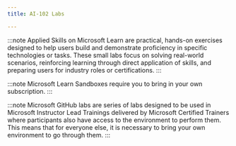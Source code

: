 ```yaml
---
title: AI-102 Labs

---
```



<Tabs>
  <TabItem label="Applied Skills">

:::note 
Applied Skills on Microsoft Learn are practical, hands-on exercises designed to help users build and demonstrate proficiency in specific technologies or tasks. These small labs focus on solving real-world scenarios, reinforcing learning through direct application of skills, and preparing users for industry roles or certifications.
:::

  <CardGrid>
    <LinkCard title="Build AI-powered solutions by using Microsoft Azure Database for PostgreSQL" href="https://learn.microsoft.com/credentials/applied-skills/build-ai-powered-solutions-by-using-microsoft-azure-database-for-postgresql/?WT.mc_id=studentamb_165290" />
    <LinkCard title="Build a natural language processing solution with Azure AI Language" href="https://learn.microsoft.com/credentials/applied-skills/build-natural-language-solution-azure-ai/?WT.mc_id=studentamb_165290" />
    <LinkCard title="Build an Azure AI Vision solution" href="https://learn.microsoft.com/credentials/applied-skills/build-azure-ai-vision-solution/?WT.mc_id=studentamb_165290" />
    <LinkCard title="Develop AI agents using Microsoft Azure OpenAI and Semantic Kernel" href="https://learn.microsoft.com/credentials/applied-skills/develop-ai-agents-using-microsoft-azure-openai-and-semantic-kernel/?WT.mc_id=studentamb_165290" />
    <LinkCard title="Develop generative AI solutions with Azure OpenAI Service" href="https://learn.microsoft.com/credentials/applied-skills/develop-generative-ai-solutions-with-azure-openai-service/?WT.mc_id=studentamb_165290" />
    <LinkCard title="Implement knowledge mining with Azure AI Search" href="https://learn.microsoft.com/credentials/applied-skills/implement-knowledge-mining-with-azure-ai-search?WT.mc_id=studentamb_165290" />
  </CardGrid>
  </TabItem>

  <TabItem label="Microsoft Learn">

:::note 
Microsoft Learn Sandboxes require you to bring in your own subscription. 
:::


  <CardGrid>  
    <LinkCard title="Use Azure AI services" href="https://learn.microsoft.com/training/modules/create-manage-ai-services/5a-exercise-ai-services/?ns-enrollment-type=learningpath&ns-enrollment-id=learn.wwl.get-started-azure-ai&WT.mc_id=studentamb_165290" /> 
    <LinkCard title="Manage Azure AI Services Security" href="https://learn.microsoft.com/training/modules/secure-ai-services/4-exercise-secure-ai-services/?ns-enrollment-type=learningpath&ns-enrollment-id=learn.wwl.get-started-azure-ai&WT.mc_id=studentamb_165290" />
    <LinkCard title="Monitor Azure AI services" href="https://learn.microsoft.com/training/modules/monitor-ai-services/6-exercise-monitor-ai-services/?ns-enrollment-type=learningpath&ns-enrollment-id=learn.wwl.get-started-azure-ai&WT.mc_id=studentamb_165290" />
    <LinkCard title="Use a container" href="https://learn.microsoft.com/training/modules/investigate-container-for-use-with-ai-services/4-exercise-use-container/?ns-enrollment-type=learningpath&ns-enrollment-id=learn.wwl.get-started-azure-ai&WT.mc_id=studentamb_165290" />
    <LinkCard title="Implementing Azure AI Content Safety" href="https://learn.microsoft.com/training/modules/responsible-content-safety/5-exercise-content-safety/?ns-enrollment-type=learningpath&ns-enrollment-id=learn.wwl.get-started-azure-ai&WT.mc_id=studentamb_165290" />
    <LinkCard title="Analyze images with Azure AI Vision" href="https://learn.microsoft.com/training/modules/analyze-images/5-exercise-computer-vision/?ns-enrollment-type=learningpath&ns-enrollment-id=learn.wwl.create-computer-vision-solutions-azure-ai&WT.mc_id=studentamb_165290" />
    <LinkCard title="Classify images with Azure AI Custom Vision" href="https://learn.microsoft.com/training/modules/classify-images/5-exercise-custom-vision/?ns-enrollment-type=learningpath&ns-enrollment-id=learn.wwl.create-computer-vision-solutions-azure-ai&WT.mc_id=studentamb_165290" />
    <LinkCard title="Detect objects in images with Azure AI Custom Vision" href="https://learn.microsoft.com/training/modules/detect-objects-images/5-exercise-custom-vision/?ns-enrollment-type=learningpath&ns-enrollment-id=learn.wwl.create-computer-vision-solutions-azure-ai&WT.mc_id=studentamb_165290" />
    <LinkCard title="Detect, analyze, and identify faces" href="https://learn.microsoft.com/training/modules/detect-analyze-recognize-faces/8-exercise-identify-faces/?ns-enrollment-type=learningpath&ns-enrollment-id=learn.wwl.create-computer-vision-solutions-azure-ai&WT.mc_id=studentamb_165290" />
    <LinkCard title="Read text in images" href="https://learn.microsoft.com/training/modules/read-text-images-documents-with-computer-vision-service/5-exercise/?ns-enrollment-type=learningpath&ns-enrollment-id=learn.wwl.create-computer-vision-solutions-azure-ai&WT.mc_id=studentamb_165290" />
    <LinkCard title="Analyze video" href="https://learn.microsoft.com/training/modules/analyze-video/5-exercise-video-indexer/?ns-enrollment-type=learningpath&ns-enrollment-id=learn.wwl.create-computer-vision-solutions-azure-ai&WT.mc_id=studentamb_165290" />
    <LinkCard title="Analyze text" href="https://learn.microsoft.com/training/modules/analyze-text-ai-language/8-exercise-analyze-text/?ns-enrollment-type=learningpath&ns-enrollment-id=learn.wwl.develop-language-solutions-azure-ai&WT.mc_id=studentamb_165290" />
    <LinkCard title="Create a question answering solution" href="https://learn.microsoft.com/training/modules/create-question-answer-solution-ai-language/10-exercise-create/?ns-enrollment-type=learningpath&ns-enrollment-id=learn.wwl.develop-language-solutions-azure-ai&WT.mc_id=studentamb_165290" />
    <LinkCard title="Build an Azure AI services conversational language understanding" href="https://learn.microsoft.com/training/modules/build-language-understanding-model/7-exercise/?ns-enrollment-type=learningpath&ns-enrollment-id=learn.wwl.develop-language-solutions-azure-ai&WT.mc_id=studentamb_165290" />
    <LinkCard title="Classify text" href="https://learn.microsoft.com/training/modules/custom-text-classification/4-exercise-classify-text/?ns-enrollment-type=learningpath&ns-enrollment-id=learn.wwl.develop-language-solutions-azure-ai&WT.mc_id=studentamb_165290" />
    <LinkCard title="Extract custom entities" href="https://learn.microsoft.com/training/modules/custom-name-entity-recognition/5-exercise-extract-custom-entities/?ns-enrollment-type=learningpath&ns-enrollment-id=learn.wwl.develop-language-solutions-azure-ai&WT.mc_id=studentamb_165290" />
    <LinkCard title="Translate text with the Azure AI Translator service" href="https://learn.microsoft.com/training/modules/translate-text-with-translator-service/6-exercise-translate-text/?ns-enrollment-type=learningpath&ns-enrollment-id=learn.wwl.develop-language-solutions-azure-ai&WT.mc_id=studentamb_165290" />
    <LinkCard title="Create a speech-enabled app" href="https://learn.microsoft.com/training/modules/create-speech-enabled-apps/7-exercise-speech-app/?ns-enrollment-type=learningpath&ns-enrollment-id=learn.wwl.develop-language-solutions-azure-ai&WT.mc_id=studentamb_165290" />
    <LinkCard title="Translate speech" href="https://learn.microsoft.com/training/modules/translate-speech-speech-service/5-exercise-translate-speech/?WT.mc_id=studentamb_165290" />
    <LinkCard title="Create a search solution" href="https://learn.microsoft.com/training/modules/create-azure-cognitive-search-solution/8-exercise-search/?ns-enrollment-type=learningpath&ns-enrollment-id=learn.wwl.implement-knowledge-mining-azure-cognitive-search&WT.mc_id=studentamb_165290" />
    <LinkCard title="Create a Custom Skill for Azure AI Search" href="https://learn.microsoft.com/training/modules/create-azure-ai-custom-skill/6-exercise/?ns-enrollment-type=learningpath&ns-enrollment-id=learn.wwl.implement-knowledge-mining-azure-cognitive-search&WT.mc_id=studentamb_165290" />
    <LinkCard title="Create a knowledge store" href="https://learn.microsoft.com/training/modules/create-knowledge-store-azure-cognitive-search/4-exercise-knowledge-store/?ns-enrollment-type=learningpath&ns-enrollment-id=learn.wwl.implement-knowledge-mining-azure-cognitive-search&WT.mc_id=studentamb_165290" />
    <LinkCard title="Implement enhancements to search results" href="https://learn.microsoft.com/training/modules/implement-advanced-search-features-azure-cognitive-search/07-exercise-implement-enhancements-to-search-results/?ns-enrollment-type=learningpath&ns-enrollment-id=learn.wwl.implement-knowledge-mining-azure-cognitive-search&WT.mc_id=studentamb_165290" />
    <LinkCard title="Add to an index using the push API" href="https://learn.microsoft.com/training/modules/search-data-outside-azure-platform-cognitive-search/04-exercise-add-to-index-use-push-api/?ns-enrollment-type=learningpath&ns-enrollment-id=learn.wwl.implement-knowledge-mining-azure-cognitive-search&WT.mc_id=studentamb_165290" />
    <LinkCard title="Debug search issues" href="https://learn.microsoft.com/training/modules/maintain-azure-cognitive-search-solution/08-exercise-debug-search/?ns-enrollment-type=learningpath&ns-enrollment-id=learn.wwl.implement-knowledge-mining-azure-cognitive-search&WT.mc_id=studentamb_165290" />
    <LinkCard title="Use semantic ranking on an index" href="https://learn.microsoft.com/training/modules/use-semantic-search/4-exercise/?ns-enrollment-type=learningpath&ns-enrollment-id=learn.wwl.implement-knowledge-mining-azure-cognitive-search&WT.mc_id=studentamb_165290" />
    <LinkCard title="Use the REST API to run vector search queries" href="https://learn.microsoft.com/training/modules/improve-search-results-vector-search/5-exercise/?ns-enrollment-type=learningpath&ns-enrollment-id=learn.wwl.implement-knowledge-mining-azure-cognitive-search&WT.mc_id=studentamb_165290" />
    <LinkCard title="Analyze a document using Azure AI Document Intelligence" href="https://learn.microsoft.com/training/modules/use-prebuilt-form-recognizer-models/5-exercise-analyze-document-use-form-recognizer/?ns-enrollment-type=learningpath&ns-enrollment-id=learn.wwl.extract-data-from-forms-document-intelligence&WT.mc_id=studentamb_165290" />
    <LinkCard title="Extract data from custom forms" href="https://learn.microsoft.com/training/modules/work-form-recognizer/8-exercise-extract-data-from-custom-forms/?ns-enrollment-type=learningpath&ns-enrollment-id=learn.wwl.extract-data-from-forms-document-intelligence&WT.mc_id=studentamb_165290" />
    <LinkCard title="Create a composed model" href="https://learn.microsoft.com/training/modules/create-composed-form-recognizer-model/4-exercise-model/?ns-enrollment-type=learningpath&ns-enrollment-id=learn.wwl.extract-data-from-forms-document-intelligence&WT.mc_id=studentamb_165290" />
    <LinkCard title="Get started with Azure OpenAI Service" href="https://learn.microsoft.com/training/modules/develop-applications-openai/7-exercise/?ns-enrollment-type=learningpath&ns-enrollment-id=learn.wwl.develop-ai-solutions-azure-openai&WT.mc_id=studentamb_165290" />
    <LinkCard title="Add your data for RAG with Azure OpenAI Service" href="https://learn.microsoft.com/training/modules/use-own-data-azure-openai/5-exercise/?ns-enrollment-type=learningpath&ns-enrollment-id=learn.wwl.develop-ai-solutions-azure-openai&WT.mc_id=studentamb_165290" />
    <LinkCard title="Generate images with a DALL-E model" href="https://learn.microsoft.com/training/modules/generate-images-azure-openai/5-exercise-use-dall-e/?ns-enrollment-type=learningpath&ns-enrollment-id=learn.wwl.develop-ai-solutions-azure-openai&WT.mc_id=studentamb_165290" />
  </CardGrid>
  </TabItem>

  <TabItem label="Microsoft GitHub">

:::note 
Microsoft GitHub labs are series of labs designed to be used in Microsoft Instructor Lead Trainings delivered by Microsoft Certified Trainers where participants also have access to the environment to perform them. This means that for everyone else, it is necessary to bring your own environment to go through them. 
:::

  <CardGrid>
    <LinkCard title="Get Started with Azure AI Services" href="https://microsoftlearning.github.io/AI-102-AIEngineer/Instructions/01-get-started-cognitive-services.html" />
    <LinkCard title="Manage Azure AI Services Security" href="https://microsoftlearning.github.io/AI-102-AIEngineer/Instructions/02-cognitive-services-security.html" />
    <LinkCard title="Monitor Azure AI Services" href="https://microsoftlearning.github.io/AI-102-AIEngineer/Instructions/03-monitor-cognitive-services.html" />
    <LinkCard title="Use an Azure AI Services Container" href="https://microsoftlearning.github.io/AI-102-AIEngineer/Instructions/04-use-a-container.html" />
    <LinkCard title="Analyze Text" href="https://microsoftlearning.github.io/AI-102-AIEngineer/Instructions/05-analyze-text.html" />
    <LinkCard title="Translate Text" href="https://microsoftlearning.github.io/AI-102-AIEngineer/Instructions/06-translate-text.html" />
    <LinkCard title="Recognize and Synthesize Speech" href="https://microsoftlearning.github.io/AI-102-AIEngineer/Instructions/07-speech.html" />
    <LinkCard title="Translate Speech" href="https://microsoftlearning.github.io/AI-102-AIEngineer/Instructions/08-translate-speech.html" />
    <LinkCard title="Create a language understanding model with the Azure AI Language service" href="https://microsoftlearning.github.io/AI-102-AIEngineer/Instructions/09b-language-understanding-(preview).html" />
    <LinkCard title="Create a Conversational Language Understanding Client Application" href="https://microsoftlearning.github.io/AI-102-AIEngineer/Instructions/10b-language-understanding-client-(preview).html" />
    <LinkCard title="Create a Question Answering Solution" href="https://microsoftlearning.github.io/AI-102-AIEngineer/Instructions/12-qna-maker.html" />
    <LinkCard title="Create a Bot with the Bot Framework SDK" href="https://microsoftlearning.github.io/AI-102-AIEngineer/Instructions/13-bot-framework.html" />
    <LinkCard title="Create a Bot with Bot Framework Composer" href="https://microsoftlearning.github.io/AI-102-AIEngineer/Instructions/14-bot-composer.html" />
    <LinkCard title="Analyze Images with Azure AI Vision" href="https://microsoftlearning.github.io/AI-102-AIEngineer/Instructions/15-computer-vision.html" />
    <LinkCard title="Analyze Video with Video Analyzer" href="https://microsoftlearning.github.io/AI-102-AIEngineer/Instructions/16-video-indexer.html" />
    <LinkCard title="Classify Images with Azure AI Custom Vision" href="https://microsoftlearning.github.io/AI-102-AIEngineer/Instructions/17-image-classification.html" />
    <LinkCard title="Detect Objects in Images with Custom Vision" href="https://microsoftlearning.github.io/AI-102-AIEngineer/Instructions/18-object-detection.html" />
    <LinkCard title="Detect and Analyze Faces" href="https://microsoftlearning.github.io/AI-102-AIEngineer/Instructions/19-face-service.html" />
    <LinkCard title="Read Text in Images" href="https://microsoftlearning.github.io/AI-102-AIEngineer/Instructions/20-ocr.html" />
    <LinkCard title="Extract Data from Forms" href="https://microsoftlearning.github.io/AI-102-AIEngineer/Instructions/21-form-recognizer.html" />
    <LinkCard title="Create an Azure AI Search solution" href="https://microsoftlearning.github.io/AI-102-AIEngineer/Instructions/22-azure-search.html" />
    <LinkCard title="Create a Custom Skill for Azure AI Search" href="https://microsoftlearning.github.io/AI-102-AIEngineer/Instructions/23-search-skills.html" />
    <LinkCard title="Create a Knowledge Store with Azure AI Search" href="https://microsoftlearning.github.io/AI-102-AIEngineer/Instructions/24-knowledge-store.html" />
  </CardGrid>
  </TabItem>

</Tabs>
